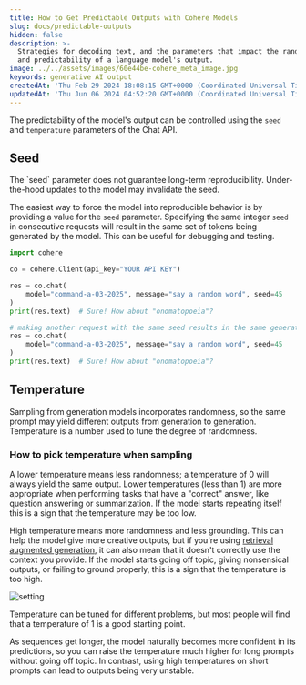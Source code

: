 ```yaml
---
title: How to Get Predictable Outputs with Cohere Models
slug: docs/predictable-outputs
hidden: false
description: >-
  Strategies for decoding text, and the parameters that impact the randomness
  and predictability of a language model's output.
image: ../../assets/images/60e44be-cohere_meta_image.jpg
keywords: generative AI output
createdAt: 'Thu Feb 29 2024 18:08:15 GMT+0000 (Coordinated Universal Time)'
updatedAt: 'Thu Jun 06 2024 04:52:20 GMT+0000 (Coordinated Universal Time)'
---
```

The predictability of the model's output can be controlled using the `seed` and `temperature` parameters of the Chat API.

## Seed

<Info title="Note"> 
 The `seed` parameter does not guarantee long-term reproducibility. Under-the-hood updates to the model may invalidate the seed.
</Info>

The easiest way to force the model into reproducible behavior is by providing a value for the `seed` parameter. Specifying the same integer `seed` in consecutive requests will result in the same set of tokens being generated by the model. This can be useful for debugging and testing.

```python PYTHON
import cohere

co = cohere.Client(api_key="YOUR API KEY")

res = co.chat(
    model="command-a-03-2025", message="say a random word", seed=45
)
print(res.text)  # Sure! How about "onomatopoeia"?

# making another request with the same seed results in the same generated text
res = co.chat(
    model="command-a-03-2025", message="say a random word", seed=45
)
print(res.text)  # Sure! How about "onomatopoeia"?
```

## Temperature

Sampling from generation models incorporates randomness, so the same prompt may yield different outputs from generation to generation. Temperature is a number used to tune the degree of randomness.

### How to pick temperature when sampling

A lower temperature means less randomness; a temperature of 0 will always yield the same output. Lower temperatures (less than 1) are more appropriate when performing tasks that have a "correct" answer, like question answering or summarization. If the model starts repeating itself this is a sign that the temperature may be too low.

High temperature means more randomness and less grounding. This can help the model give more creative outputs, but if you're using [retrieval augmented generation](/docs/retrieval-augmented-generation-rag), it can also mean that it doesn't correctly use the context you provide. If the model starts going off topic, giving nonsensical outputs, or failing to ground properly, this is a sign that the temperature is too high.

<img src='../../assets/images/775d949-Temperature_Visual_1.png' alt='setting' />

Temperature can be tuned for different problems, but most people will find that a temperature of 1 is a good starting point.

As sequences get longer, the model naturally becomes more confident in its predictions, so you can raise the temperature much higher for long prompts without going off topic. In contrast, using high temperatures on short prompts can lead to outputs being very unstable.
